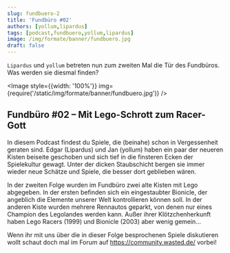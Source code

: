 ```yaml
---
slug: fundbuero-2
title: 'Fundbüro #02'
authors: [yollum,lipardus]
tags: [podcast,fundbuero,yollum,lipardus]
image: /img/formate/banner/fundbuero.jpg
draft: false
---
```





`Lipardus` und `yollum` betreten nun zum zweiten Mal die Tür des Fundbüros. Was werden sie diesmal finden?

<Image style={{width: '100%'}} img={require('/static/img/formate/banner/fundbuero.jpg')} />

<!--truncate-->

## Fundbüro #02 – Mit Lego-Schrott zum Racer-Gott

In diesem Podcast findest du Spiele, die (beinahe) schon in Vergessenheit geraten sind. Edgar (Lipardus) und Jan (yollum) haben ein paar der neueren Kisten beiseite geschoben und sich tief in die finsteren Ecken der Spielekultur gewagt. Unter der dicken Staubschicht bergen sie immer wieder neue Schätze und Spiele, die besser dort geblieben wären.

In der zweiten Folge wurden im Fundbüro zwei alte Kisten mit Lego abgegeben. In der ersten befinden sich ein eingestaubter Bionicle, der angeblich die Elemente unserer Welt kontrollieren können soll. In der anderen Kiste wurden mehrere Rennautos geparkt, von denen nur eines Champion des Legolandes werden kann. Außer ihrer Klötzchenherkunft haben Lego Racers (1999) und Bionicle (2003) aber wenig gemein...

Wenn ihr mit uns über die in dieser Folge besprochenen Spiele diskutieren wollt schaut doch mal im Forum auf https://community.wasted.de/ vorbei!

<ReactPlayer
    width="100%"
    height="50px"
    controls
    src='https://m10z.picnotes.de/Fundbuero/Fundbuero_002.mp3'
/>
